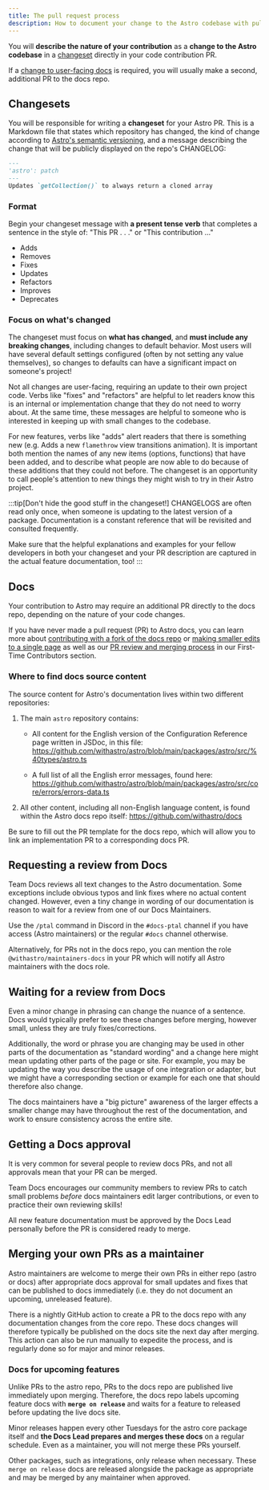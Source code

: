 ```yaml
---
title: The pull request process
description: How to document your change to the Astro codebase with pull requests.
---
```


You will **describe the nature of your contribution** as a **change to the Astro codebase** in a [changeset](#changesets) directly in your code contribution PR.

If a [change to user-facing docs](#docs) is required, you will usually make a second, additional PR to the docs repo.

## Changesets

You will be responsible for writing a **changeset** for your Astro PR. This is a Markdown file that states which repository has changed, the kind of change according to [Astro's semantic versioning](https://docs.astro.build/en/upgrade-astro/#semantic-versioning), and a message describing the change that will be publicly displayed on the repo's CHANGELOG:

```md title="my-super-cool-changeset.md"
---
'astro': patch
---
Updates `getCollection()` to always return a cloned array
```

### Format

Begin your changeset message with **a present tense verb** that completes a sentence in the style of: "This PR . . ." or "This contribution ..."

- Adds
- Removes
- Fixes
- Updates
- Refactors
- Improves
- Deprecates

### Focus on what's changed

The changeset must focus on **what has changed**, and **must include any breaking changes**, including changes to default behavior. Most users will have several default settings configured (often by not setting any value themselves), so changes to defaults can have a significant impact on someone's project!

Not all changes are user-facing, requiring an update to their own project code. Verbs like "fixes" and "refactors" are helpful to let readers know this is an internal or implementation change that they do not need to worry about. At the same time, these messages are helpful to someone who is interested in keeping up with small changes to the codebase. 

For new features, verbs like "adds" alert readers that there is something new (e.g. Adds a new `flamethrow` view transitions animation). It is important both mention the names of any new items (options, functions) that have been added, and to describe what people are now able to do because of these additions that they could not before. The changeset is an opportunity to call people's attention to new things they might wish to try in their Astro project.

:::tip[Don't hide the good stuff in the changeset!]
CHANGELOGS are often read only once, when someone is updating to the latest version of a package. Documentation is a constant reference that will be revisited and consulted frequently.

Make sure that the helpful explanations and examples for your fellow developers in both your changeset and your PR description are captured in the actual feature documentation, too!
:::

## Docs

Your contribution to Astro may require an additional PR directly to the docs repo, depending on the nature of your code changes.

If you have never made a pull request (PR) to Astro docs, you can learn more about [contributing with a fork of the docs repo](/first-time/5-larger-contributions/) or [making smaller edits to a single page](/first-time/4-edit-single-page/) as well as our [PR review and merging process](/first-time/6-pr-review-process/) in our First-Time Contributors section.

### Where to find docs source content

The source content for Astro's documentation lives within two different repositories:

1. The main `astro` repository contains:

    - All content for the English version of the Configuration Reference page written in JSDoc, in this file: https://github.com/withastro/astro/blob/main/packages/astro/src/%40types/astro.ts 

    - A full list of all the English error messages, found here: https://github.com/withastro/astro/blob/main/packages/astro/src/core/errors/errors-data.ts

2. All other content, including all non-English language content, is found within the Astro docs repo itself: https://github.com/withastro/docs 

Be sure to fill out the PR template for the docs repo, which will allow you to link an implementation PR to a corresponding docs PR.


## Requesting a review from Docs

Team Docs reviews all text changes to the Astro documentation. Some exceptions include obvious typos and link fixes where no actual content changed. However, even a tiny change in wording of our documentation is reason to wait for a review from one of our Docs Maintainers.

Use the `/ptal` command in Discord in the `#docs-ptal` channel if you have access (Astro maintainers) or the regular `#docs` channel otherwise. 

Alternatively, for PRs not in the docs repo, you can mention the role `@withastro/maintainers-docs` in your PR which will notify all Astro maintainers with the docs role.

## Waiting for a review from Docs

Even a minor change in phrasing can change the nuance of a sentence. Docs would typically prefer to see these changes before merging, however small, unless they are truly fixes/corrections.

Additionally, the word or phrase you are changing may be used in other parts of the documentation as "standard wording" and a change here might mean updating other parts of the page or site. For example, you may be updating the way you describe the usage of one integration or adapter, but we might have a corresponding section or example for each one that should therefore also change.

The docs maintainers have a "big picture" awareness of the larger effects a smaller change may have throughout the rest of the documentation, and work to ensure consistency across the entire site.

## Getting a Docs approval

It is very common for several people to review docs PRs, and not all approvals mean that your PR can be merged.

Team Docs encourages our community members to review PRs to catch small problems *before* docs maintainers edit larger contributions, or even to practice their own reviewing skills!

All new feature documentation must be approved by the Docs Lead personally before the PR is considered ready to merge.

## Merging your own PRs as a maintainer

Astro maintainers are welcome to merge their own PRs in either repo (astro or docs) after appropriate docs approval for small updates and fixes that can be published to docs immediately (i.e. they do not document an upcoming, unreleased feature).

There is a nightly GitHub action to create a PR to the docs repo with any documentation changes from the core repo. These docs changes will therefore typically be published on the docs site the next day after merging. This action can also be run manually to expedite the process, and is regularly done so for major and minor releases.

### Docs for upcoming features
Unlike PRs to the astro repo, PRs to the docs repo are published live immediately upon merging. Therefore, the docs repo labels upcoming feature docs with **`merge on release`** and waits for a feature to released before updating the live docs site.

Minor releases happen every other Tuesdays for the astro core package itself and **the Docs Lead prepares and merges these docs** on a regular schedule. Even as a maintainer, you will not merge these PRs yourself.

Other packages, such as integrations, only release when necessary. These `merge on release` docs are released alongside the package as appropriate and may be merged by any maintainer when approved.







